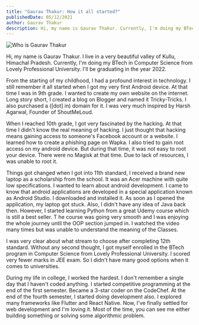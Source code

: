 ```yaml
---
title: "Gaurav Thakur: How it all started?"
publishedDate: 05/12/2021
author: Gaurav Thakur
description: Hi, my name is Gaurav Thakur. Currently, I'm doing my BTech in Computer Science from Lovely Professional University. I'll be graduating in the year 2022. In this article, I will share my wonderful journey in the field of programming.
---
```


![Who is Gaurav Thakur](/images/who-is-gaurav-thakur.png)

Hi, my name is Gaurav Thakur. I live in a very beautiful valley of Kullu, Himachal Pradesh. Currently,
I'm doing my BTech in Computer Science from Lovely Professional University. I'll be graduating in the year 2022.

From the starting of my childhood, I had a profound interest in technology.
I still remember it all started when I got my very first Android device.
At that time I was in 9th grade. I wanted to create my own website on the internet.
Long story short, I created a blog on Blogger and named it Tricky-Tricks.
I also purchased a ([dot] in) domain for it. I was very much inspired by Harsh Agarwal, Founder of ShoutMeLoud.

When I reached 10th grade, I got very fascinated by the hacking. At that time I didn't know the real meaning of hacking.
I just thought that hacking means gaining access to someone's Facebook account or a website.
I learned how to create a phishing page on Wapka. I also tried to gain root access on my android device.
But during that time, it was not easy to root your device. There were no Magisk at that time. Due to lack of resources,
I was unable to root it.

Things got changed when I got into 11th standard, I received a brand new laptop as a scholarship from the school.
It was an Acer machine with quite low specifications. I wanted to learn about android development.
I came to know that android applications are developed in a special application known as Android Studio.
I downloaded and installed it. As soon as I opened the application, my laptop got stuck.
Also, I didn't have any idea of Java back then. However,
I started learning Python from a great Udemy course which is still a best seller. T
he course was going very smooth and I was enjoying the whole journey until the OOP section jumped in.
I watched the video many times but was unable to understand the meaning of the Classes.

I was very clear about what stream to choose after completing 12th standard.
Without any second thought, I got myself enrolled in the BTech program in Computer Science from Lovely Professional University.
I scored very fewer marks in JEE exam. So I didn't have many good options when it comes to universities.

During my life in college, I worked the hardest.
I don't remember a single day that I haven't coded anything.
I started competitive programming at the end of the first semester. Became a 3-star coder on the CodeChef.
At the end of the fourth semester, I started doing development also. I explored many frameworks like Flutter and React Native.
Now, I've finally settled for web development and I'm loving it.
Most of the time, you can see me either building something or solving some algorithmic problem.

